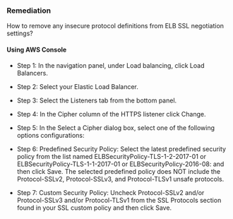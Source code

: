 ### Remediation

How to remove any insecure protocol definitions from ELB SSL negotiation settings?

#### Using AWS Console

- Step 1: In the navigation panel, under Load balancing, click Load Balancers.

- Step 2: Select your Elastic Load Balancer.

- Step 3: Select the Listeners tab from the bottom panel.

- Step 4: In the Cipher column of the HTTPS listener click Change.
- Step 5: In the Select a Cipher dialog box, select one of the following options configurations:

- Step 6: Predefined Security Policy:
  Select the latest predefined security policy from the list named ELBSecurityPolicy-TLS-1-2-2017-01 or ELBSecurityPolicy-TLS-1-1-2017-01 or ELBSecurityPolicy-2016-08: and then click Save. The selected predefined policy does NOT include the Protocol-SSLv2, Protocol-SSLv3, and Protocol-TLSv1 unsafe protocols.

- Step 7: Custom Security Policy:
  Uncheck Protocol-SSLv2 and/or Protocol-SSLv3 and/or Protocol-TLSv1 from the SSL Protocols section found in your SSL custom policy and then click Save.
